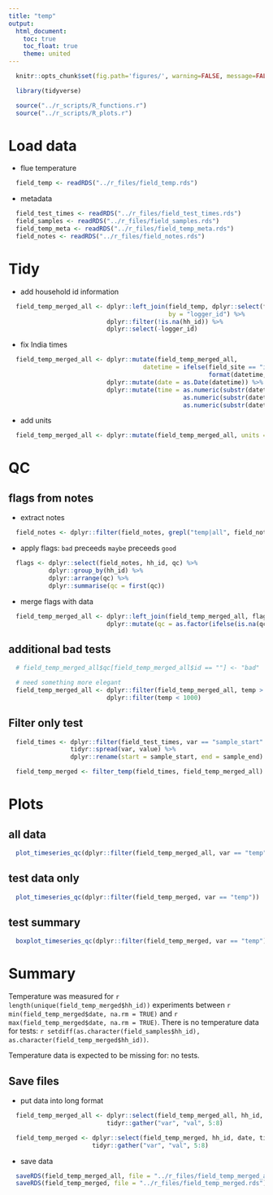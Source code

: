 ```yaml
---
title: "temp"
output:
  html_document:
    toc: true
    toc_float: true
    theme: united
---
```


```r
  knitr::opts_chunk$set(fig.path='figures/', warning=FALSE, message=FALSE, cache=FALSE)
```

```r
  library(tidyverse)
```

```r
  source("../r_scripts/R_functions.r")
  source("../r_scripts/R_plots.r")
```

# Load data

* flue temperature

```r
  field_temp <- readRDS("../r_files/field_temp.rds")
```

* metadata

```r
  field_test_times <- readRDS("../r_files/field_test_times.rds")
  field_samples <- readRDS("../r_files/field_samples.rds")
  field_temp_meta <- readRDS("../r_files/field_temp_meta.rds")
  field_notes <- readRDS("../r_files/field_notes.rds")
```

# Tidy

* add household id information

```r
  field_temp_merged_all <- dplyr::left_join(field_temp, dplyr::select(field_temp_meta, logger_id, hh_id, field_site),
                                            by = "logger_id") %>%
                           dplyr::filter(!is.na(hh_id)) %>%
                           dplyr::select(-logger_id)
```

* fix India times

```r
  field_temp_merged_all <- dplyr::mutate(field_temp_merged_all,
                                     datetime = ifelse(field_site == "india",
                                                       format(datetime, tz = "Asia/Calcutta"), datetime)) %>%
                           dplyr::mutate(date = as.Date(datetime)) %>%
                           dplyr::mutate(time = as.numeric(substr(datetime, 12, 13)) * 60 * 60 + 
                                                as.numeric(substr(datetime, 15, 16)) * 60 +
                                                as.numeric(substr(datetime, 18, 19)))
```

* add units
```r
  field_temp_merged_all <- dplyr::mutate(field_temp_merged_all, units = "degrees Celsius")
```

# QC

## flags from notes

* extract notes

```r
  field_notes <- dplyr::filter(field_notes, grepl("temp|all", field_notes$inst) == TRUE)
```

* apply flags: `bad` preceeds `maybe` preceeds `good`

```r
  flags <- dplyr::select(field_notes, hh_id, qc) %>%
           dplyr::group_by(hh_id) %>%
           dplyr::arrange(qc) %>%
           dplyr::summarise(qc = first(qc))
```

* merge flags with data

```r
  field_temp_merged_all <- dplyr::left_join(field_temp_merged_all, flags, by = "hh_id") %>%
                           dplyr::mutate(qc = as.factor(ifelse(is.na(qc), "ok", as.character(qc))))
```

## additional bad tests

```r
  # field_temp_merged_all$qc[field_temp_merged_all$id == ""] <- "bad"

  # need something more elegant
  field_temp_merged_all <- dplyr::filter(field_temp_merged_all, temp > 0) %>%
                           dplyr::filter(temp < 1000) 
```

## Filter only test

```r
  field_times <- dplyr::filter(field_test_times, var == "sample_start" | var == "sample_end") %>%
                 tidyr::spread(var, value) %>%
                 dplyr::rename(start = sample_start, end = sample_end)
```

```r
  field_temp_merged <- filter_temp(field_times, field_temp_merged_all)
```

# Plots

## all data

```r
  plot_timeseries_qc(dplyr::filter(field_temp_merged_all, var == "temp"))
```

## test data only

```r
  plot_timeseries_qc(dplyr::filter(field_temp_merged, var == "temp"))
```

## test summary

```r
  boxplot_timeseries_qc(dplyr::filter(field_temp_merged, var == "temp"))
```

# Summary

Temperature was measured for `r length(unique(field_temp_merged$hh_id))` experiments between `r min(field_temp_merged$date, na.rm = TRUE)` and `r max(field_temp_merged$date, na.rm = TRUE)`. There is no temperature data for tests: `r setdiff(as.character(field_samples$hh_id), as.character(field_temp_merged$hh_id))`.

Temperature data is expected to be missing for: no tests.

## Save files

* put data into long format

```r
  field_temp_merged_all <- dplyr::select(field_temp_merged_all, hh_id, date, time, datetime, temp, units, qc, field_site) %>%
                           tidyr::gather("var", "val", 5:8)

  field_temp_merged <- dplyr::select(field_temp_merged, hh_id, date, time, datetime, temp, units, qc, field_site) %>%
                       tidyr::gather("var", "val", 5:8)
```

* save data

```r
  saveRDS(field_temp_merged_all, file = "../r_files/field_temp_merged_all.rds")
  saveRDS(field_temp_merged, file = "../r_files/field_temp_merged.rds")
```
